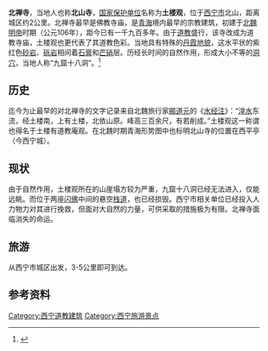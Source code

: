 
'''北禅寺'''，当地人也称'''北山寺'''，[[国家保护单位|国家保护单位]]名称为'''土楼观'''，位于[[西宁市|西宁市]]北山，距离城区约2公里。北禅寺最早是佛教寺庙，是[[青海|青海]]境内最早的宗教建筑，初建于[[北魏|北魏]][[明帝|明帝]]时期（公元106年），距今已有一千九百多年。由于[[道教|道教]]盛行，该寺改成为道教寺庙，土楼观也更代表了其道教色彩。当地具有特殊的[[丹霞地貌|丹霞地貌]]，这水平状的紫红色[[砂岩|砂岩]]、[[砾岩|砾岩]]相间着[[石膏|石膏]]和[[芒硝|芒硝]]层。历经长时间的自然作用，形成大小不等的[[洞穴|洞穴]]，当地人称“九窟十八洞”。<ref>{{cite news| language =中文| url =http://unn.people.com.cn/GB/22220/153742/153745/9232717.html| title =中国第二大悬空寺——北禅寺| publisher =人民网| date =2009年5月4日| deadurl =yes| archiveurl =https://web.archive.org/web/20110526153604/http://unn.people.com.cn/GB/22220/153742/153745/9232717.html| archivedate =2011年5月26日| accessdate =2011年12月26日}}</ref>

== 历史 ==
迄今为止最早的对北禅寺的文字记录来自北魏旅行家[[郦道元|郦道元]]的《[[水经注|水经注]]》：“[[湟水|湟水]]东流，经土楼南，上有土楼，北依山原。峰高三百余尺，有若削成。”土楼观这一称谓也得名于土楼有道教庵观。在北魏时期青海形势图中也标明北山寺的位置在西平亭（今西宁城）。

== 现状 ==
由于自然作用，土楼观所在的山崖塌方较为严重，九窟十八洞已经无法进入，仅能远眺。而位于两座[[闪佛|闪佛]]中间的悬空[[栈道|栈道]]，也已经损毁。西宁市相关单位已经投入人力物力对其进行挽救，但面对大自然的力量，可供采取的措施极为有限。北禅寺面临消失的命运。

== 旅游 ==
从西宁市城区出发，3-5公里即可到达。

== 参考资料 ==
{{reflist}}

[[Category:西宁道教建筑|Category:西宁道教建筑]]
[[Category:西宁旅游景点|Category:西宁旅游景点]]